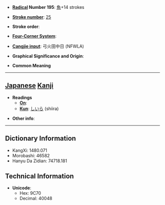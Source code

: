 * '''[[Wiktionary:Chinese radical index| Radical]] Number 195''': [[Wiktionary:Chinese radical index 魚|魚]]+14 strokes

* '''[[Wiktionary:Chinese total strokes index|Stroke number]]''': [[Wiktionary:Chinese total strokes index 25|25]]

* '''Stroke order''': 

* '''[[Wiktionary:Chinese four corner index|Four-Corner System]]''': 

* '''[[Wiktionary:Chinese Cangjie index|Cangjie input]]''': 弓火田中日 (NFWLA)

* '''Graphical Significance and Origin''': 

* '''Common Meaning'''

----

== [[Japanese]] [[Kanji]] ==

* '''Readings'''
** '''[[On]]''': 
** '''[[Kun]]''': [[しいら]] (shiira)

* '''Other info''':  

----

== Dictionary Information ==

* KangXi: 1480.071
* Morobashi: 46582
* Hanyu Da Zidian: 74718.181

== Technical Information ==

* '''Unicode''':
** Hex: 9C70
** Decimal: 40048